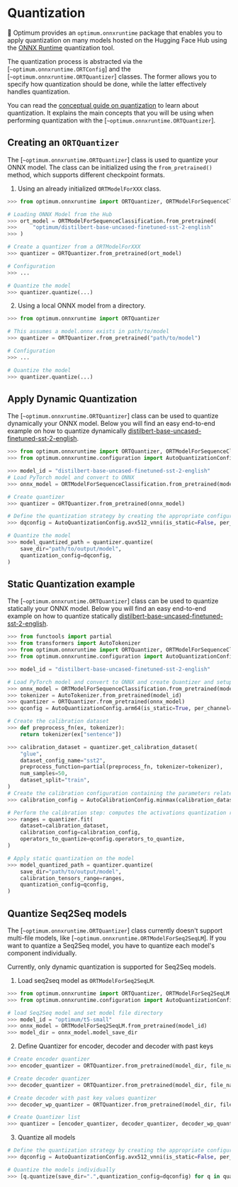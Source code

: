 <!--Copyright 2022 The HuggingFace Team. All rights reserved.

Licensed under the Apache License, Version 2.0 (the "License"); you may not use this file except in compliance with
the License. You may obtain a copy of the License at

http://www.apache.org/licenses/LICENSE-2.0

Unless required by applicable law or agreed to in writing, software distributed under the License is distributed on
an "AS IS" BASIS, WITHOUT WARRANTIES OR CONDITIONS OF ANY KIND, either express or implied. See the License for the
specific language governing permissions and limitations under the License.
-->

# Quantization

🤗 Optimum provides an `optimum.onnxruntime` package that enables you to apply quantization on many models hosted on
the Hugging Face Hub using the [ONNX Runtime](https://github.com/microsoft/onnxruntime/blob/master/onnxruntime/python/tools/quantization/README.md)
quantization tool.

The quantization process is abstracted via the [`~optimum.onnxruntime.ORTConfig`] and
the [`~optimum.onnxruntime.ORTQuantizer`] classes. The former allows you to specify how quantization should be done,
while the latter effectively handles quantization.

<Tip>

You can read the [conceptual guide on quantization](/concept_guides/quantization) to learn about quantization. It
explains the main concepts that you will be using when performing quantization with the
[`~optimum.onnxruntime.ORTQuantizer`].

</Tip>

## Creating an `ORTQuantizer`

The [`~optimum.onnxruntime.ORTQuantizer`] class is used to quantize your ONNX model. The class can be initialized using
the `from_pretrained()` method, which supports different checkpoint formats.

1. Using an already initialized `ORTModelForXXX` class.

```python
>>> from optimum.onnxruntime import ORTQuantizer, ORTModelForSequenceClassification

# Loading ONNX Model from the Hub
>>> ort_model = ORTModelForSequenceClassification.from_pretrained(
>>>     "optimum/distilbert-base-uncased-finetuned-sst-2-english"
>>> )

# Create a quantizer from a ORTModelForXXX
>>> quantizer = ORTQuantizer.from_pretrained(ort_model)

# Configuration
>>> ...

# Quantize the model
>>> quantizer.quantize(...)
```

2. Using a local ONNX model from a directory.

```python
>>> from optimum.onnxruntime import ORTQuantizer

# This assumes a model.onnx exists in path/to/model
>>> quantizer = ORTQuantizer.from_pretrained("path/to/model")

# Configuration
>>> ...

# Quantize the model
>>> quantizer.quantize(...)
```


## Apply Dynamic Quantization

The [`~optimum.onnxruntime.ORTQuantizer`] class can be used to quantize dynamically your ONNX model. Below you will
find an easy end-to-end example on how to quantize dynamically
[distilbert-base-uncased-finetuned-sst-2-english](https://huggingface.co/distilbert-base-uncased-finetuned-sst-2-english).

```python
>>> from optimum.onnxruntime import ORTQuantizer, ORTModelForSequenceClassification
>>> from optimum.onnxruntime.configuration import AutoQuantizationConfig

>>> model_id = "distilbert-base-uncased-finetuned-sst-2-english"
# Load PyTorch model and convert to ONNX
>>> onnx_model = ORTModelForSequenceClassification.from_pretrained(model_id, from_transformers=True)

# Create quantizer
>>> quantizer = ORTQuantizer.from_pretrained(onnx_model)

# Define the quantization strategy by creating the appropriate configuration
>>> dqconfig = AutoQuantizationConfig.avx512_vnni(is_static=False, per_channel=False)

# Quantize the model
>>> model_quantized_path = quantizer.quantize(
    save_dir="path/to/output/model",
    quantization_config=dqconfig,
)
```

## Static Quantization example

The [`~optimum.onnxruntime.ORTQuantizer`] class can be used to quantize statically your ONNX model. Below you will find
an easy end-to-end example on how to quantize statically
[distilbert-base-uncased-finetuned-sst-2-english](https://huggingface.co/distilbert-base-uncased-finetuned-sst-2-english).

```python
>>> from functools import partial
>>> from transformers import AutoTokenizer
>>> from optimum.onnxruntime import ORTQuantizer, ORTModelForSequenceClassification
>>> from optimum.onnxruntime.configuration import AutoQuantizationConfig, AutoCalibrationConfig

>>> model_id = "distilbert-base-uncased-finetuned-sst-2-english"

# Load PyTorch model and convert to ONNX and create Quantizer and setup config
>>> onnx_model = ORTModelForSequenceClassification.from_pretrained(model_id, from_transformers=True)
>>> tokenizer = AutoTokenizer.from_pretrained(model_id)
>>> quantizer = ORTQuantizer.from_pretrained(onnx_model)
>>> qconfig = AutoQuantizationConfig.arm64(is_static=True, per_channel=False)

# Create the calibration dataset
>>> def preprocess_fn(ex, tokenizer):
    return tokenizer(ex["sentence"])

>>> calibration_dataset = quantizer.get_calibration_dataset(
    "glue",
    dataset_config_name="sst2",
    preprocess_function=partial(preprocess_fn, tokenizer=tokenizer),
    num_samples=50,
    dataset_split="train",
)
# Create the calibration configuration containing the parameters related to calibration.
>>> calibration_config = AutoCalibrationConfig.minmax(calibration_dataset)

# Perform the calibration step: computes the activations quantization ranges
>>> ranges = quantizer.fit(
    dataset=calibration_dataset,
    calibration_config=calibration_config,
    operators_to_quantize=qconfig.operators_to_quantize,
)

# Apply static quantization on the model
>>> model_quantized_path = quantizer.quantize(
    save_dir="path/to/output/model",
    calibration_tensors_range=ranges,
    quantization_config=qconfig,
)
```

## Quantize Seq2Seq models

The [`~optimum.onnxruntime.ORTQuantizer`] class currently doesn't support multi-file models, like
[`~optimum.onnxruntime.ORTModelForSeq2SeqLM`]. If you want to quantize a Seq2Seq model, you have to quantize each
model's component individually.

<Tip warning={true}>

Currently, only dynamic quantization is supported for Seq2Seq models.

</Tip>

1. Load seq2seq model as `ORTModelForSeq2SeqLM`.

```python
>>> from optimum.onnxruntime import ORTQuantizer, ORTModelForSeq2SeqLM
>>> from optimum.onnxruntime.configuration import AutoQuantizationConfig

# load Seq2Seq model and set model file directory
>>> model_id = "optimum/t5-small"
>>> onnx_model = ORTModelForSeq2SeqLM.from_pretrained(model_id)
>>> model_dir = onnx_model.model_save_dir
```

2. Define Quantizer for encoder, decoder and decoder with past keys

```python
# Create encoder quantizer
>>> encoder_quantizer = ORTQuantizer.from_pretrained(model_dir, file_name="encoder_model.onnx")

# Create decoder quantizer
>>> decoder_quantizer = ORTQuantizer.from_pretrained(model_dir, file_name="decoder_model.onnx")

# Create decoder with past key values quantizer
>>> decoder_wp_quantizer = ORTQuantizer.from_pretrained(model_dir, file_name="decoder_with_past_model.onnx")

# Create Quantizer list
>>> quantizer = [encoder_quantizer, decoder_quantizer, decoder_wp_quantizer]
```

3. Quantize all models

```python
# Define the quantization strategy by creating the appropriate configuration
>>> dqconfig = AutoQuantizationConfig.avx512_vnni(is_static=False, per_channel=False)

# Quantize the models individually
>>> [q.quantize(save_dir=".",quantization_config=dqconfig) for q in quantizer]
```
